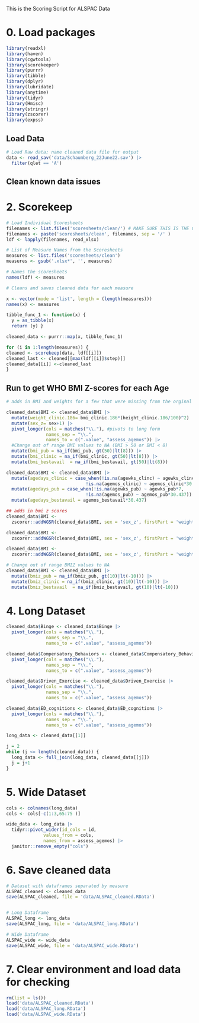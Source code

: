 This is the Scoring Script for ALSPAC Data

# 0. Load packages
```r
library(readxl)
library(haven)
library(cgwtools)
library(scorekeeper)
library(purrr)
library(tibble)
library(dplyr)
library(lubridate)
library(anytime)
library(tidyr)
library(Hmisc)
library(stringr)
library(zscorer)
library(expss)
```

## Load Data
```r
# Load Raw data; name cleaned data file for output
data <- read_sav('data/Schaumberg_22June22.sav') |> 
  filter(qlet == 'A')
```


## Clean known data issues

# 2. Scorekeep 

```r

# Load Individual Scoresheets
filenames <- list.files('scoresheets/clean/') # MAKE SURE THIS IS THE CORRECT DIRECTORY NAME
filenames <- paste('scoresheets/clean', filenames, sep = '/' )
ldf <- lapply(filenames, read_xlsx)

# List of Measure Names from the Scoresheets
measures <- list.files('scoresheets/clean') 
measures <- gsub('.xlsx*', '', measures)

# Names the scoresheets
names(ldf) <- measures

# Cleans and saves cleaned data for each measure 

x <- vector(mode = 'list', length = (length(measures)))
names(x) <- measures

tibble_func_1 <- function(x) {
  y = as_tibble(x)
  return (y) }

cleaned_data <- purrr::map(x, tibble_func_1)

for (i in 1:length(measures)) {
cleaned <- scorekeep(data, ldf[[i]])
cleaned_last <- cleaned[[max(ldf[[i]]$step)]]
cleaned_data[[i]] <-cleaned_last
}
```

## Run to get WHO BMI Z-scores for each Age 

```r

# adds in BMI and weights for a few that were missing from the orginal data; makes 'sex_z' variable with sex defined as 1 = Male 2 = Female for use in zscorer package 

cleaned_data$BMI <- cleaned_data$BMI |> 
  mutate(weight_clinic.186= bmi_clinic.186*(height_clinic.186/100)^2) |> 
  mutate(sex_z= sex+1) |> 
  pivot_longer(cols = matches("\\."), #pivots to long form
               names_sep = "\\.",
               names_to = c(".value", "assess_agemos")) |> 
  #Change out of range BMI values to NA (BMI > 50 or BMI < 8)
  mutate(bmi_pub = na_if(bmi_pub, gt(50)|lt(8))) |> 
  mutate(bmi_clinic = na_if(bmi_clinic, gt(50)|lt(8))) |> 
  mutate(bmi_bestavail  = na_if(bmi_bestavail, gt(50)|lt(8)))

cleaned_data$BMI <- cleaned_data$BMI |> 
  mutate(agedays_clinic = case_when(!is.na(agewks_clinc) ~ agewks_clinc*7,
                              !is.na(agemos_clinic) ~ agemos_clinic*30.437)) |> 
  mutate(agedays_pub = case_when(!is.na(agewks_pub) ~ agewks_pub*7,
                              !is.na(agemos_pub) ~ agemos_pub*30.437)) |> 
  mutate(agedays_bestavail = agemos_bestavail*30.437)

## adds in bmi z scores 
cleaned_data$BMI <- 
  zscorer::addWGSR(cleaned_data$BMI, sex = 'sex_z', firstPart = 'weight_pub', secondPart = 'height_pub', thirdPart = 'agedays_pub', index ='bfa', output = 'bmiz_pub', digits = 3)

cleaned_data$BMI <-
  zscorer::addWGSR(cleaned_data$BMI, sex = 'sex_z', firstPart = 'weight_clinic', secondPart = 'height_clinic', thirdPart = 'agedays_clinic', index ='bfa', output = 'bmiz_clinic', digits = 3)

cleaned_data$BMI <-
  zscorer::addWGSR(cleaned_data$BMI, sex = 'sex_z', firstPart = 'weight_bestavail', secondPart = 'height_bestavail', thirdPart = 'agedays_bestavail', index ='bfa', output = 'bmiz_bestavail', digits = 3)

# Change out of range BMIZ values to NA 
cleaned_data$BMI <- cleaned_data$BMI |> 
  mutate(bmiz_pub = na_if(bmiz_pub, gt(10)|lt(-10))) |> 
  mutate(bmiz_clinic = na_if(bmiz_clinic, gt(10)|lt(-10))) |> 
  mutate(bmiz_bestavail  = na_if(bmiz_bestavail, gt(10)|lt(-10)))

```

# 4. Long Dataset

```r
cleaned_data$Binge <- cleaned_data$Binge |> 
  pivot_longer(cols = matches("\\."),
               names_sep = "\\.",
               names_to = c(".value", "assess_agemos")) 

cleaned_data$Compensatory_Behaviors <- cleaned_data$Compensatory_Behaviors |> 
  pivot_longer(cols = matches("\\."),
               names_sep = "\\.",
               names_to = c(".value", "assess_agemos")) 

cleaned_data$Driven_Exercise <- cleaned_data$Driven_Exercise |> 
  pivot_longer(cols = matches("\\."),
               names_sep = "\\.",
               names_to = c(".value", "assess_agemos")) 

cleaned_data$ED_cognitions <- cleaned_data$ED_cognitions |> 
  pivot_longer(cols = matches("\\."),
               names_sep = "\\.",
               names_to = c(".value", "assess_agemos")) 

long_data <- cleaned_data[[1]]

j = 2
while (j <= length(cleaned_data)) {
  long_data <- full_join(long_data, cleaned_data[[j]])
  j = j+1
}
```

# 5. Wide Dataset

```r
cols <- colnames(long_data)
cols <- cols[-c(1:3,65:75 )]

wide_data <- long_data |> 
  tidyr::pivot_wider(id_cols = id,
              values_from = cols,
              names_from = assess_agemos) |> 
  janitor::remove_empty("cols")
```


# 6. Save cleaned data 
```r
# Dataset with dataframes separated by measure
ALSPAC_cleaned <- cleaned_data
save(ALSPAC_cleaned, file = 'data/ALSPAC_cleaned.RData') 


# Long Dataframe
ALSPAC_long <- long_data
save(ALSPAC_long, file = 'data/ALSPAC_long.RData') 

# Wide Dataframe
ALSPAC_wide <- wide_data
save(ALSPAC_wide, file = 'data/ALSPAC_wide.RData') 
```

# 7. Clear environment and load data for checking
```r
rm(list = ls())
load('data/ALSPAC_cleaned.RData')
load('data/ALSPAC_long.RData')
load('data/ALSPAC_wide.RData')

```

